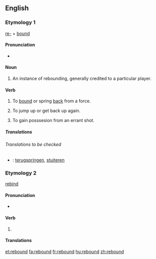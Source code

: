 ==English==

===Etymology 1===
[[re-]] + [[bound]]

====Pronunciation====
* {{IPA|ri'bɑʊnd}}

====Noun====
{{en-noun}}

# {{sports}} An instance of rebounding, generally credited to a particular player.

====Verb====
{{en-verb|rebounds|rebounding|rebounded}}

# To [[bound]] or spring [[back]] from a force.
# {{figurative}} To jump up or get back up again.
# {{context|sports}} To gain posssesion from an errant shot.

=====Translations=====
{{top}}
{{mid}}
{{bottom}}

======Translations to be checked======
{{checktrans}}
*{{ttbc|Dutch}}: [[terugspringen]], [[stuiteren]]

===Etymology 2===
[[rebind]]

====Pronunciation====
* {{IPA|'ribɑʊnd}}

====Verb====
{{en-verb|rebounds|rebounding|rebounded}}

# {{past of|[[rebind]]}}

====Translations====
{{rfc-level|Translations at L3+ (AutoFormat would have corrected level of Translations)}}
{{top}}
{{mid}}
{{bottom}}

[[et:rebound]]
[[fa:rebound]]
[[fr:rebound]]
[[hu:rebound]]
[[zh:rebound]]